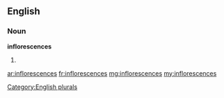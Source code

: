 ==English==

===Noun===
'''inflorescences'''

# {{plural of|[[inflorescence]]}}

[[Category:English plurals]]

[[ar:inflorescences]]
[[fr:inflorescences]]
[[mg:inflorescences]]
[[my:inflorescences]]